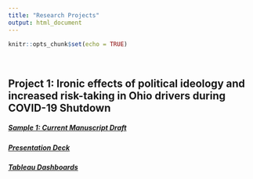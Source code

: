 ```yaml
---
title: "Research Projects"
output: html_document
---
```


```r
knitr::opts_chunk$set(echo = TRUE)
```
  
\  
\  
\  
    
## Project 1: Ironic effects of political ideology and increased risk-taking in Ohio drivers during COVID-19 Shutdown

##### [Sample 1: Current Manuscript Draft](OhioCovidCrashes.pdf)

##### [Presentation Deck](https://docs.google.com/presentation/d/e/2PACX-1vT0Vk0ugdWUUl7fsyrQW2rF3VEhrjRUWCqVJFBDeKlYF4IVb9fWvjkVI9v7TjK-_2EpCb0d7FJbhOsD/pub?start=false&loop=false&delayms=60000)

##### [Tableau Dashboards](https://public.tableau.com/authoring/IronicEffects/OhioCrashesReport)